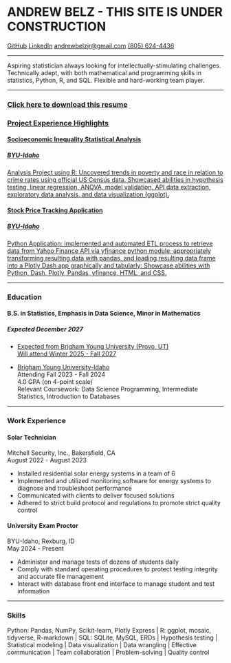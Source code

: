 

# ANDREW BELZ - THIS SITE IS UNDER CONSTRUCTION

<div class='resume-contact'>
<a href="https://github.com/pbelz1" target="_blank">GitHub</a>
<a href="https://www.linkedin.com/in/andrewbelz/" target="_blank">LinkedIn</a>
<a href='mailto:andrewbelzjr@gmail.com' target='_blank'>andrewbelzjr@gmail.com</a>
<a href='tel:+18056244436' target='_blank'>(805) 624-4436</a>
</div>

---

Aspiring statistician always looking for intellectually-stimulating challenges. Technically adept, with both mathematical and programming skills in statistics, Python, R, and SQL. Flexible and hard-working team player.

---

<a href='project_files/Andrew_Belz_Resume.pdf' target='_blank'><h3>Click here to download this resume</h3></a>

### [Project Experience Highlights](projects.html){.resume-project-link}

<a href='project_files/inequality_analysis.html' class='resume-project-link'><h4>Socioeconomic Inequality Statistical Analysis</h4>
<h5>BYU-Idaho</h5>

Analysis Project using R: Uncovered trends in poverty and race in relation to crime rates using official US Census data. Showcased abilities in hypothesis testing, linear regression, ANOVA, model validation, API data extraction, exploratory data analysis, and data visualization (ggplot).</a>

<a href='stock_prices.html' class='resume-project-link'><h4>Stock Price Tracking Application</h4>
<h5>BYU-Idaho</h5>

Python Application: implemented and automated ETL process to retrieve data from Yahoo Finance API via yfinance python module, appropriately transforming resulting data with pandas, and loading resulting data frame into a Plotly Dash app graphically and tabularly: Showcase abilities with Python, Dash, Plotly, Pandas, yfinance, HTML, and CSS.</a>

---

### Education

<h4>B.S. in Statistics, Emphasis in Data Science, Minor in Mathematics</h4>
<h5>Expected December 2027</h5>
<ul>
<li><a href='https://catalog.byu.edu/programs/34708' class='resume-project-link'> Expected from Brigham Young University (Provo, UT)\
Will attend Winter 2025 - Fall 2027</a></li></ul>
<ul>
<li><a href='https://www.byui.edu/catalog/#/programs/41PwqJ9RZ' class='resume-project-link'>Brigham Young University-Idaho</a>\
Attending Fall 2023 - Fall 2024\
4.0 GPA (on 4-point scale)\
Relevant Coursework: Data Science Programming, Intermediate Statistics, Introduction to Databases
</ul>

---

### Work Experience

#### Solar Technician
Mitchell Security, Inc., Bakersfield, CA\
August 2022 - August 2023

- Installed residential solar energy systems in a team of 6
- Implemented and utilized monitoring software for energy systems to diagnose and troubleshoot performance
- Communicated with clients to deliver focused solutions
- Adhered to strict build protocol and regulations to promote strict quality control 

#### University Exam Proctor
BYU-Idaho, Rexburg, ID\
May 2024 - Present

- Administer and manage tests of dozens of students daily
- Comply with standard operating procedures to protect testing integrity and accurate file management
- Interact with database front end interface to manage student and test information

---

### Skills

Python: Pandas, NumPy, Scikit-learn, Plotly Express | R: ggplot, mosaic, tidyverse, R-markdown | SQL: SQLite, MySQL, ERDs | Hypothesis testing | Statistical modeling | Data visualization | Data wrangling | Effective communication | Team collaboration | Problem-solving | Quality control